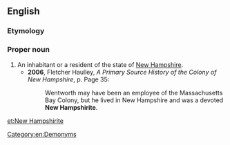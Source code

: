 ==English==

===Etymology===
{{suffix|New Hampshire|ite}}

===Proper noun===
{{en-noun|sg=[[New]] [[Hampshirite]]|New Hampshirites}}

# An inhabitant or a resident of the state of [[New Hampshire]].
#*'''2006''', Fletcher Haulley, ''A Primary Source History of the Colony of New Hampshire'', p. Page 35:
#*:Wentworth may have been an employee of the Massachusetts Bay Colony, but he lived in New Hampshire and was a devoted '''New Hampshirite'''.

[[Category:en:Demonyms]]

[[et:New Hampshirite]]
